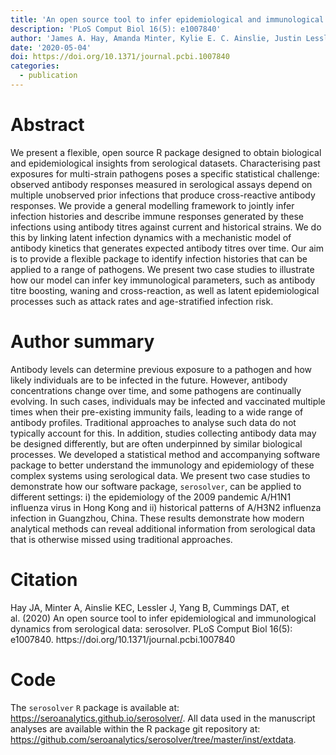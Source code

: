 ```yaml
---
title: 'An open source tool to infer epidemiological and immunological dynamics from serological data: serosolver'
description: 'PLoS Comput Biol 16(5): e1007840'
author: 'James A. Hay, Amanda Minter, Kylie E. C. Ainslie, Justin Lessler, Bingyi Yang, Derek A. T. Cummings,Adam J. Kucharski, Steven Riley'
date: '2020-05-04'
doi: https://doi.org/10.1371/journal.pcbi.1007840
categories: 
  - publication
---
```


# Abstract

We present a flexible, open source R package designed to obtain biological and epidemiological insights from serological datasets. Characterising past exposures for multi-strain pathogens poses a specific statistical challenge: observed antibody responses measured in serological assays depend on multiple unobserved prior infections that produce cross-reactive antibody responses. We provide a general modelling framework to jointly infer infection histories and describe immune responses generated by these infections using antibody titres against current and historical strains. We do this by linking latent infection dynamics with a mechanistic model of antibody kinetics that generates expected antibody titres over time. Our aim is to provide a flexible package to identify infection histories that can be applied to a range of pathogens. We present two case studies to illustrate how our model can infer key immunological parameters, such as antibody titre boosting, waning and cross-reaction, as well as latent epidemiological processes such as attack rates and age-stratified infection risk.

# Author summary

Antibody levels can determine previous exposure to a pathogen and how likely individuals are to be infected in the future. However, antibody concentrations change over time, and some pathogens are continually evolving. In such cases, individuals may be infected and vaccinated multiple times when their pre-existing immunity fails, leading to a wide range of antibody profiles. Traditional approaches to analyse such data do not typically account for this. In addition, studies collecting antibody data may be designed differently, but are often underpinned by similar biological processes. We developed a statistical method and accompanying software package to better understand the immunology and epidemiology of these complex systems using serological data. We present two case studies to demonstrate how our software package, `serosolver`, can be applied to different settings: i) the epidemiology of the 2009 pandemic A/H1N1 influenza virus in Hong Kong and ii) historical patterns of A/H3N2 influenza infection in Guangzhou, China. These results demonstrate how modern analytical methods can reveal additional information from serological data that is otherwise missed using traditional approaches.

# Citation

Hay JA, Minter A, Ainslie KEC, Lessler J, Yang B, Cummings DAT, et al. (2020) An open source tool to infer epidemiological and immunological dynamics from serological data: serosolver. PLoS Comput Biol 16(5): e1007840. https://doi.org/10.1371/journal.pcbi.1007840

# Code

The `serosolver` `R` package is available at: <https://seroanalytics.github.io/serosolver/>. All data used in the manuscript analyses are available within the R package git repository at: <https://github.com/seroanalytics/serosolver/tree/master/inst/extdata>.
